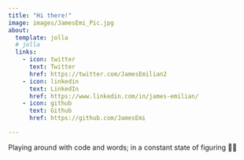 ```yaml
---
title: "Hi there!"
image: images/JamesEmi_Pic.jpg
about:
  template: jolla
  # jolla
  links:
    - icon: twitter
      text: Twitter
      href: https://twitter.com/JamesEmilian2
    - icon: linkedin
      text: LinkedIn
      href: https://www.linkedin.com/in/james-emilian/
    - icon: github
      text: Github
      href: https://github.com/JamesEmi

---
```


Playing around with code and words; in a constant state of figuring 🔮🎶
